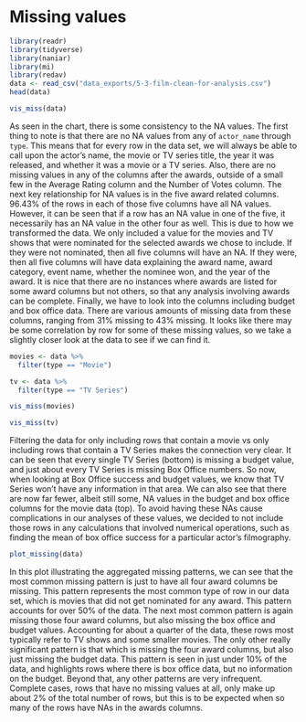 # Missing values

```r
library(readr)
library(tidyverse)
library(naniar)
library(mi)
library(redav)
data <- read_csv("data_exports/5-3-film-clean-for-analysis.csv")
head(data)


```


```r
vis_miss(data)

```

As seen in the chart, there is some consistency to the NA values. The first thing to note is that there are no NA values from any of `actor_name` through `type`. This means that for every row in the data set, we will always be able to call upon the actor's name, the movie or TV series title, the year it was released, and whether it was a movie or a TV series. Also, there are no missing values in any of the columns after the awards, outside of a small few in the Average Rating column and the Number of Votes column.
The next key relationship for NA values is in the five award related columns. 96.43% of the rows in each of those five columns have all NA values. However, it can be seen that if a row has an NA value in one of the five, it necessarily has an NA value in the other four as well. This is due to how we transformed the data. We only included a value for the movies and TV shows that were nominated for the selected awards we chose to include. If they were not nominated, then all five columns will have an NA. If they were, then all five columns will have data explaining the award name, award category, event name, whether the nominee won, and the year of the award. It is nice that there are no instances where awards are listed for some award columns but not others, so that any analysis involving awards can be complete.
Finally, we have to look into the columns including budget and box office data. There are various amounts of missing data from these columns, ranging from 31% missing to 43% missing. It looks like there may be some correlation by row for some of these missing values, so we take a slightly closer look at the data to see if we can find it.

```r
movies <- data %>%
  filter(type == "Movie")

tv <- data %>%
  filter(type == "TV Series")
```

```r
vis_miss(movies)

```

```r
vis_miss(tv)

```

Filtering the data for only including rows that contain a movie vs only including rows that contain a TV Series makes the connection very clear. It can be seen that every single TV Series (bottom) is missing a budget value, and just about every TV Series is missing Box Office numbers. So now, when looking at Box Office success and budget values, we know that TV Series won't have any information in that area. We can also see that there are now far fewer, albeit still some, NA values in the budget and box office columns for the movie data (top). To avoid having these NAs cause complications in our analyses of these values, we decided to not include those rows in any calculations that involved numerical operations, such as finding the mean of box office success for a particular actor's filmography.






```r
plot_missing(data)

```

In this plot illustrating the aggregated missing patterns, we can see that the most common missing pattern is just to have all four award columns be missing. This pattern represents the most common type of row in our data set, which is movies that did not get nominated for any award. This pattern accounts for over 50% of the data. The next most common pattern is again missing those four award columns, but also missing the box office and budget values. Accounting for about a quarter of the data, these rows most typically refer to TV shows and some smaller movies. The only other really significant pattern is that which is missing the four award columns, but also just missing the budget data. This pattern is seen in just under 10% of the data, and highlights rows where there is box office data, but no information on the budget. Beyond that, any other patterns are very infrequent. Complete cases, rows that have no missing values at all, only make up about 2% of the total number of rows, but this is to be expected when so many of the rows have NAs in the awards columns.
